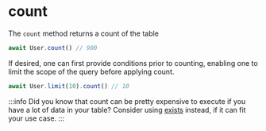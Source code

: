 # count

The `count` method returns a count of the table

```ts
await User.count() // 900
```

If desired, one can first provide conditions prior to counting, enabling one to limit the scope of the query before applying count.

```ts
await User.limit(10).count() // 10
```

:::info
Did you know that count can be pretty expensive to execute if you have a lot of data in your table? Consider using [exists](/docs/models/querying/exists) instead, if it can fit your use case.
:::

